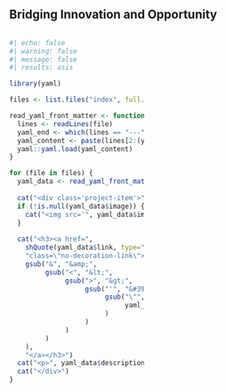 <style>
.project-grid {
  display: grid;
  grid-template-columns: repeat(2, 1fr);
  gap: 20px;
}
.project-item {
  border: none;
  padding: 10px;
  display: flex;
  flex-direction: column;
}
.project-item img {
  max-width: 100%;
  height: auto;
}
.no-decoration-link {
    text-decoration: none;
}

/* Responsive styles */
@media (max-width: 768px) {
  .project-grid {
    grid-template-columns: 1fr; /* Single column on smaller screens */
    gap: 15px; /* Slightly smaller gap on mobile */
  }
  .project-item {
    padding: 8px; /* Less padding on mobile */
  }
  .project-item h3 {
    font-size: 18px; /* Adjust heading size for mobile */
  }
  .project-item p {
    font-size: 14px; /* Adjust paragraph text size for mobile */
  }
}

@media (max-width: 480px) {
  .project-grid {
    gap: 10px; /* Even smaller gap on very small screens */
  }
  .project-item h3 {
    font-size: 16px; /* Further reduce heading size */
  }
  .project-item p {
    font-size: 13px; /* Further reduce paragraph text size */
  }
}
</style>

## Bridging Innovation and Opportunity

<div class="project-grid">
```r
#| echo: false
#| warning: false
#| message: false
#| results: asis

library(yaml)

files <- list.files("index", full.names = TRUE, pattern = "\\.qmd$")

read_yaml_front_matter <- function(file) {
  lines <- readLines(file)
  yaml_end <- which(lines == "---")[2]
  yaml_content <- paste(lines[2:(yaml_end-1)], collapse = "\n")
  yaml::yaml.load(yaml_content)
}

for (file in files) {
  yaml_data <- read_yaml_front_matter(file)
  
  cat("<div class='project-item'>")
  if (!is.null(yaml_data$image)) {
    cat("<img src='", yaml_data$image, "' alt='", yaml_data$title, "'>")
  }
  
  cat("<h3><a href=", 
    shQuote(yaml_data$link, type="cmd"), 
    "class=\"no-decoration-link\">", 
    gsub("&", "&amp;", 
         gsub("<", "&lt;", 
              gsub(">", "&gt;", 
                   gsub("'", "&#39;", 
                        gsub("\"", "&quot;", 
                             yaml_data$title
                        )
                   )
              )
         )
    ), 
    "</a></h3>")
  cat("<p>", yaml_data$description, "</p>")
  cat("</div>")
}
```
</div>